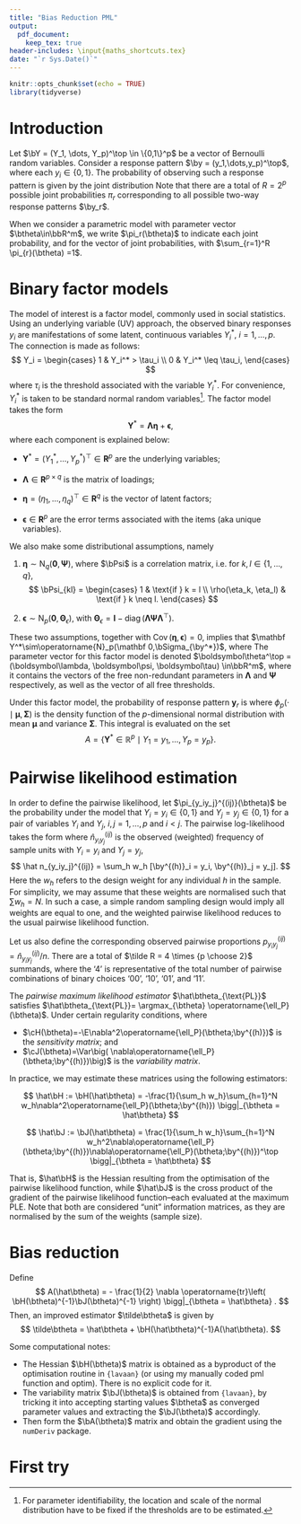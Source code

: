 ```yaml
---
title: "Bias Reduction PML"
output: 
  pdf_document:
    keep_tex: true
header-includes: \input{maths_shortcuts.tex}
date: "`r Sys.Date()`"
---
```


<!-- Extra LaTeX commands -->
\newcommand{\pimod}[1]{\pi_{#1}(\btheta)}
\newcommand{\Sigmaystar}{\bSigma_{\by^*}}
\newcommand{\pl}{\operatorname{\ell_P}}
\newcommand{\mlepl}{\hat\btheta_{\text{PL}}}
\newcommand{\mle}{\hat\btheta_{\text{ML}}}
\newcommand{\pimodpl}{\pi_{y_iy_j}^{(ij)}(\btheta)}
\newcommand{\tr}{\operatorname{tr}}
<!-- Extra LaTeX commands -->

```r
knitr::opts_chunk$set(echo = TRUE)
library(tidyverse)
```

# Introduction

Let $\bY = (Y_1, \dots, Y_p)^\top \in \{0,1\}^p$ be a vector of Bernoulli random variables. 
Consider a response pattern $\by = (y_1,\dots,y_p)^\top$, where each $y_i\in\{0,1\}$.
The probability of observing such a response pattern is given by the joint distribution
\begin{align}\label{eq:jointprob1}
\pi
&= \Pr(\bY = \by)  = \Pr(Y_1=y_1,\dots,Y_p=y_p).
%(\#eq:jointprob1)
\end{align}
Note that there are a total of $R=2^p$ possible joint probabilities $\pi_r$ corresponding to all possible two-way response patterns $\by_r$.

When we consider a parametric model with parameter vector $\btheta\in\bbR^m$, we write $\pi_r(\btheta)$ to indicate each joint probability, and 
\begin{equation}\label{eq:jointprob2}
\bpi(\btheta) = \begin{pmatrix}
\pimod{1} \\
\vdots \\
\pimod{R}  \\
\end{pmatrix} \in [0,1]^R
%(\#eq:jointprob2)
\end{equation}
for the vector of joint probabilities, with $\sum_{r=1}^R \pimod{r} =1$.

# Binary factor models

The model of interest is a factor model, commonly used in social statistics.
Using an underlying variable (UV) approach, the observed binary responses $y_i$ are manifestations of some latent, continuous variables $Y_i^*$, $i=1,\dots,p$.
The connection is made as follows:
$$
Y_i = \begin{cases}
1 & Y_i^* > \tau_i \\
0 & Y_i^* \leq \tau_i,
\end{cases}
$$
where $\tau_i$ is the threshold associated with the variable $Y_i^*$.
For convenience, $Y_i^*$ is taken to be standard normal random variables^[For parameter identifiability, the location and scale of the normal distribution have to be fixed if the thresholds are to be estimated.].
The factor model takes the form
$$
\mathbf Y^* = \mathbf \Lambda\boldsymbol \eta + \boldsymbol \epsilon,
$$
where each component is explained below:

- $\mathbf Y^* = (Y_1^*,\dots,Y_p^*)^\top \in \mathbf R^p$ are the underlying variables;

- $\boldsymbol\Lambda \in \mathbf R^{p \times q}$ is the matrix of loadings;

- $\boldsymbol \eta = (\eta_1,\dots,\eta_q)^\top \in \mathbf R^q$ is the vector of latent factors;

- $\boldsymbol \epsilon \in \mathbf R^p$ are the error terms associated with the items (aka unique variables).

We also make some distributional assumptions, namely

1. $\boldsymbol\eta \sim \operatorname{N}_q(\mathbf 0, \boldsymbol\Psi)$, where $\bPsi$ is a correlation matrix, i.e. for $k,l\in\{1,\dots,q\}$,
$$
\bPsi_{kl} = \begin{cases}
1 & \text{if }  k = l \\
\rho(\eta_k, \eta_l) & \text{if } k \neq l.
\end{cases}
$$

2. $\boldsymbol \epsilon \sim \operatorname{N}_p(\mathbf 0, \boldsymbol\Theta_\epsilon)$, with $\boldsymbol\Theta_\epsilon = \mathbf I - \operatorname{diag}(\boldsymbol\Lambda \boldsymbol\Psi \boldsymbol\Lambda^\top)$.

These two assumptions, together with $\operatorname{Cov}(\boldsymbol\eta, \boldsymbol\epsilon) = 0$, implies that $\mathbf Y^*\sim\operatorname{N}_p(\mathbf 0,\Sigmaystar)$, where
\begin{align}
\Sigmaystar
= \operatorname{Var}(\mathbf Y^*) 
&= \boldsymbol\Lambda\boldsymbol\Phi\boldsymbol\Lambda^\top + \boldsymbol\Theta_\epsilon.
%&= \mathbf I + (\boldsymbol\Lambda\boldsymbol\Phi\boldsymbol\Lambda^\top - \operatorname{diag}\big(\boldsymbol\Lambda \boldsymbol\Phi \boldsymbol\Lambda^\top)\big).
\end{align}
<!-- Evidently, -->
<!-- $$ -->
<!-- \operatorname{Cor}(y_i^*, y_{i'}^*) = \sum_{k,l=1}^q \lambda_{ik}\lambda_{i'l} (1 + \rho(z_k,z_l)). -->
<!-- $$ -->
The parameter vector for this factor model is denoted $\boldsymbol\theta^\top = (\boldsymbol\lambda, \boldsymbol\psi, \boldsymbol\tau) \in\bbR^m$, where it contains the vectors of the free non-redundant parameters in $\boldsymbol\Lambda$ and $\boldsymbol \Psi$ respectively, as well as the vector of all free thresholds.

Under this factor model, the probability of response pattern $\mathbf y_r$ is
\begin{align}
\pimod{r}
&= \Pr(\mathbf Y = \mathbf y_r \mid \boldsymbol\theta) \\
&= \idotsint_A \phi_p(\mathbf y^* \mid \mathbf 0, \boldsymbol\Sigma_{\mathbf y^*} ) \, \text{d}\mathbf y^*
\end{align}
where $\phi_p(\cdot \mid \boldsymbol\mu,\boldsymbol\Sigma)$ is the density function of the $p$-dimensional normal distribution with mean $\boldsymbol\mu$ and variance $\boldsymbol\Sigma$.
This integral is evaluated on the set
$$
A = \{ \mathbf Y^* \in \mathbb R^p \mid Y_1=y_1,\dots,Y_p=y_p \}.
$$


<!-- ## Parameter estimation -->

<!-- Suppose that $h=1,\dots,n$ observations of $\bY=\by^{(h)}$ are obtained. -->
<!-- For the purpose of generalising from independent samples to complex samples, suppose that each unit $h$ in the sample is assigned a (normalised) survey weight $w_h$ with $\sum_h w_h = n$. -->
<!-- Of course, if an independent simple random sampling scheme is implemented, then each $w_h=1$. -->

<!-- The sample proportions for each category $r$ is written $p_r = \hat n_r/n$, where -->
<!-- <!-- Let $p_r = \hat n_r/n$ be the $r$th entry of the $R$-vector of proportions $\bp$, where -->
<!-- \begin{equation} -->
<!-- \hat n_r = \sum_h w_h [\by^{(h)} = \by_r], -->
<!-- \end{equation} -->
<!-- and $[\cdot]$ denotes the Iverson bracket. -->
<!-- In other words, $\hat n_r$ represents the (weighted) frequency counts of the observed response patterns such that $\sum_{r=1}^R \hat n_r = n$. -->
<!-- The vector $\hat\bn = (\hat n_1, \dots, \hat n_R)^\top$ then defines a *multivariate binomial distribution*, or more commonly called a multinomial distribution with parameters $n$, $R$, and $\bpi(\btheta)$. -->
<!-- The probability mass function of $\hat\bn$ is given by -->
<!-- \begin{equation} -->
<!-- f_{\hat\bn}(x_1,\dots,x_R) = n! \prod_{r=1}^R \frac{1}{x_r!} \big[\pimod{r}\big]^{x_r}, -->
<!-- \end{equation} -->
<!-- and the log-likelihood for $\btheta$ given the observed frequencies $\hat\bn$ (ignoring constants) is then -->
<!-- \begin{equation} -->
<!-- \ell(\btheta) = \log f_{\hat\bn}(\hat n_1,\dots,\hat n_R) = \sum_{r=1}^{R} \hat n_r \log \pimod{r}. -->
<!-- \end{equation} -->

<!-- The maximum likelihood estimator $\mle$ satisfies $\mle = \argmax_{\btheta} \ell(\btheta)$. -->
<!-- Maximum likelihood theory tells us that, under certain regularity conditions, as $n\to\infty$, -->
<!-- \begin{equation}\label{eq:limitdisttheta} -->
<!-- \sqrt n (\hat\btheta - \btheta) \xrightarrow{\text D} {\N}_m\big(\bzero, \cI(\btheta)^{-1}\big), -->
<!-- \end{equation} -->
<!-- where $\bbR^{m\times m} \ni \cI = -n^{-1}\E \nabla^2 \ell(\btheta)$ is the *(unit) expected Fisher information matrix*. -->
<!-- It can be further shown that $\cI = \bDelta^\top \bD^{-1} \bDelta$, where -->

<!-- - $\bDelta_{r,k} = \frac{\partial\pi_r(\btheta)}{\partial\theta_k}$, $r=1,\dots,R$, $k=1,\dots,m$; and -->
<!-- - $\bD = \diag(\bpi(\btheta))$. -->

<!-- The maximum likelihood estimators are a class of *best asymptotically normal* (BAN) estimators $\hat\btheta$ of $\btheta$ that satisfy -->
<!-- \begin{equation} -->
<!-- \sqrt n (\hat\btheta - \btheta) = \sqrt n \, \bB \big(\bp - \bpi(\btheta)\big) + o(1) -->
<!-- (\#eq:ban) -->
<!-- \end{equation} -->
<!-- for some $m\times R$ matrix $\bB$. -->
<!-- In the specific case of maximum likelihood estimation, we can derive $\bB$ to be $\bB = \cI^{-1} \bDelta^\top \bD^{-1}$. -->
<!-- This is proven in the corresponding article (see XXX for more details). -->

# Pairwise likelihood estimation

In order to define the pairwise likelihood, let $\pi_{y_iy_j}^{(ij)}(\btheta)$ be the probability under the model that $Y_i=y_i \in \{0,1\}$ and $Y_j=y_j\in\{0,1\}$ for a pair of variables $Y_i$ and $Y_j$, $i,j=1,\dots,p$ and $i<j$.
<!-- That is, -->
<!-- $$ -->
<!-- \pi_{y_iy_j}^{(ij)}(\btheta) = \Pr(Y_i = y_i, Y_j = y_j). -->
<!-- $$ -->
The pairwise log-likelihood takes the form
\begin{equation}
\pl(\btheta) = \sum_{i<j} \sum_{y_i}\sum_{y_j} \hat n_{y_iy_j}^{(ij)} \log \pi_{y_iy_j}^{(ij)}(\btheta),
\end{equation}
where $\hat n_{y_iy_j}^{(ij)}$ is the observed (weighted) frequency of sample units with $Y_i=y_i$ and $Y_j=y_j$,
$$
\hat n_{y_iy_j}^{(ij)} = \sum_h w_h [\by^{(h)}_i = y_i, \by^{(h)}_j = y_j].
$$
Here the $w_h$ refers to the design weight for any individual $h$ in the sample. 
For simplicity, we may assume that these weights are normalised such that $\sum w_h = N$.
In such a case, a simple random sampling design would imply all weights are equal to one, and the weighted pairwise likelihood reduces to the usual pairwise likelihood function.

Let us also define the corresponding observed pairwise proportions $p_{y_iy_j}^{(ij)} = \hat n_{y_iy_j}^{(ij)}/n$.
There are a total of $\tilde R = 4 \times {p \choose 2}$ summands, where the '4' is representative of the total number of pairwise combinations of binary choices '00', '10', '01', and '11'.

The *pairwise maximum likelihood estimator* $\mlepl$ satisfies $\mlepl = \argmax_{\btheta} \pl(\btheta)$.
Under certain regularity conditions,
\begin{equation}
\sqrt N (\mlepl - \btheta) \xrightarrow{D} {\N}_m\big(\bzero, \cH(\btheta)\cJ(\btheta)^{-1}\cH(\btheta)\big),
\end{equation}
where
  
  - $\cH(\btheta)=-\E\nabla^2\pl(\btheta;\by^{(h)})$ is the *sensitivity matrix*; and
  - $\cJ(\btheta)=\Var\big( \nabla\pl(\btheta;\by^{(h)})\big)$ is the *variability matrix*.
  
In practice, we may estimate these matrices using the following estimators:

$$
\hat\bH := \bH(\hat\btheta)  = -\frac{1}{\sum_h w_h}\sum_{h=1}^N w_h\nabla^2\pl(\btheta;\by^{(h)}) \bigg|_{\btheta = \hat\btheta}
$$


$$
\hat\bJ := \bJ(\hat\btheta) = \frac{1}{\sum_h w_h}\sum_{h=1}^N w_h^2\nabla\pl(\btheta;\by^{(h)})\nabla\pl(\btheta;\by^{(h)})^\top \bigg|_{\btheta = \hat\btheta}
$$

That is, $\hat\bH$ is the Hessian resulting from the optimisation of the pairwise likelihood function, while $\hat\bJ$ is the cross product of the gradient of the pairwise likelihood function--each evaluated at the maximum PLE.
Note that both are considered "unit" information matrices, as they are normalised by the sum of the weights (sample size).

# Bias reduction

Define
$$
A(\hat\btheta) = - \frac{1}{2} \nabla \operatorname{tr}\left( \bH(\btheta)^{-1}\bJ(\btheta)^{-1} \right) \bigg|_{\btheta = \hat\btheta} .
$$
Then, an improved estimator $\tilde\btheta$ is given by
$$
\tilde\btheta = \hat\btheta + \bH(\hat\btheta)^{-1}A(\hat\btheta).
$$

Some computational notes:

- The Hessian $\bH(\btheta)$ matrix is obtained as a byproduct of the optimisation routine in `{lavaan}` (or using my manually coded pml function and optim). There is no explicit code for it.
- The variability matrix $\bJ(\btheta)$ is obtained from `{lavaan}`, by tricking it into accepting starting values $\btheta$ as converged parameter values and extracting the $\bJ(\btheta)$ accordingly.
- Then form the $\bA(\btheta)$ matrix and obtain the gradient using the `numDeriv` package.

# First try

